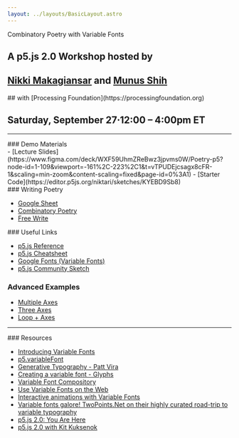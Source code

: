```yaml
---
layout: ../layouts/BasicLayout.astro
---
```


<main class="mb-20 flex flex-col gap-8">

<div>Combinatory Poetry with Variable Fonts</div>

<div class="flex flex-col gap-8">

<div>

## A p5.js 2.0 Workshop hosted by

## [Nikki Makagiansar](https://niktari.com) and [Munus Shih](https://munusshih.com)

</div>
<div>
## with [Processing Foundation](https://processingfoundation.org)

## Saturday, September 27⋅12:00 – 4:00pm ET

</div>

</div>
<hr />

<div class="flex flex-col gap-8">
### Demo Materials

<div class="getting-started">
  - [Lecture
  Slides](https://www.figma.com/deck/WXF59UhmZReBwz3jpvms0W/Poetry-p5?node-id=1-109&viewport=-161%2C-223%2C1&t=vTPUDEjcsagx8cFR-1&scaling=min-zoom&content-scaling=fixed&page-id=0%3A1)
  - [Starter Code](https://editor.p5js.org/niktari/sketches/KYEBD9Sb8)
</div>

<div class="flex flex-col gap-2">
### Writing Poetry

- [Google
  Sheet](https://docs.google.com/spreadsheets/d/1YP7WB0xw4WJ3QZ3BbuR2-_iyqPzY-dVN8N-KztHCz-o/edit?usp=sharing)
- [Combinatory Poetry](/poetry)
- [Free Write](/freewrite)
  </div>

<div class="flex flex-col gap-2">
### Useful Links

- [p5.js Reference](https://beta.p5js.org/)
- [p5.js Cheatsheet](/TypeLab_Cheatsheet.pdf)
- [Google Fonts (Variable Fonts)](https://fonts.google.com/?categoryFilters=Technology:%2FTechnology%2FVariable)
- [p5.js Community Sketch](https://openprocessing.org/curation/89576)

### Advanced Examples

- [Multiple Axes](https://editor.p5js.org/munusshih/sketches/LYNlQ1ORn)
- [Three Axes](https://editor.p5js.org/munusshih/sketches/f8eD2f5bh)
- [Loop + Axes](https://editor.p5js.org/munusshih/sketches/Jm4QGFxvg)

</div>

<hr />

<div class="flex flex-col gap-2 resources">
### Resources

- [Introducing Variable Fonts](https://fonts.google.com/knowledge/introducing_type/introducing_variable_fonts)
- [p5.variableFont](https://github.com/arthurcloche/p5.variableFont)
- [Generative Typography - Patt Vira](https://www.youtube.com/watch?v=eZHclqx2eJY&list=PL0beHPVMklwhDvna8wS-oJXuQO3ZCvDFl)
- [Creating a variable font - Glyphs](https://glyphsapp.com/learn/creating-a-variable-font)
- [Variable Font Compository](https://v-fonts.com/)
- [Use Variable Fonts on the Web](https://abcdinamo.com/news/using-variable-fonts-on-the-web)
- [Interactive animations with Variable Fonts](https://fonts.google.com/knowledge/using_variable_fonts_on_the_web/interactive_animations_with_variable_fonts)
- [Variable fonts galore! TwoPoints.Net on their highly curated road-trip to variable typography](https://www.typeroom.eu/article/variable-fonts-galore-twopointsnet-their-highly-curated-road-trip-variable-typography)
- [p5.js 2.0: You Are Here](https://medium.com/processing-foundation/p5-js-2-0-you-are-here-f827f40519a7)
- [p5.js 2.0 with Kit Kuksenok](https://www.youtube.com/watch?v=1KqQeqZ3R9Y)

</div>
</div>

</main>
